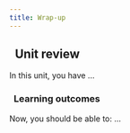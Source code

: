 ```yaml
---
title: Wrap-up
---
```


## <i class="fa-solid fa-chalkboard-user"></i>&nbsp;&nbsp;Unit review

In this unit, you have ...
### <i class="fa-solid fa-clipboard-list-check"></i>&nbsp;&nbsp;Learning outcomes

Now, you should be able to:
...


<GiscusDocComment />
